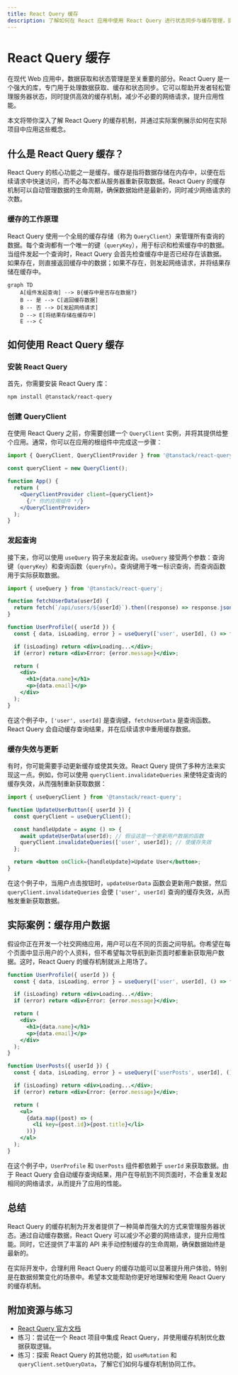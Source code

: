 ```yaml
---
title: React Query 缓存
description: 了解如何在 React 应用中使用 React Query 进行状态同步与缓存管理，提升应用性能与用户体验。
---
```


# React Query 缓存

在现代 Web 应用中，数据获取和状态管理是至关重要的部分。React Query 是一个强大的库，专门用于处理数据获取、缓存和状态同步。它可以帮助开发者轻松管理服务器状态，同时提供高效的缓存机制，减少不必要的网络请求，提升应用性能。

本文将带你深入了解 React Query 的缓存机制，并通过实际案例展示如何在实际项目中应用这些概念。

## 什么是 React Query 缓存？

React Query 的核心功能之一是缓存。缓存是指将数据存储在内存中，以便在后续请求中快速访问，而不必每次都从服务器重新获取数据。React Query 的缓存机制可以自动管理数据的生命周期，确保数据始终是最新的，同时减少网络请求的次数。

### 缓存的工作原理

React Query 使用一个全局的缓存存储（称为 `QueryClient`）来管理所有查询的数据。每个查询都有一个唯一的键（`queryKey`），用于标识和检索缓存中的数据。当组件发起一个查询时，React Query 会首先检查缓存中是否已经存在该数据。如果存在，则直接返回缓存中的数据；如果不存在，则发起网络请求，并将结果存储在缓存中。

```mermaid
graph TD
    A[组件发起查询] --> B{缓存中是否存在数据?}
    B -- 是 --> C[返回缓存数据]
    B -- 否 --> D[发起网络请求]
    D --> E[将结果存储在缓存中]
    E --> C
```

## 如何使用 React Query 缓存

### 安装 React Query

首先，你需要安装 React Query 库：

```bash
npm install @tanstack/react-query
```

### 创建 QueryClient

在使用 React Query 之前，你需要创建一个 `QueryClient` 实例，并将其提供给整个应用。通常，你可以在应用的根组件中完成这一步骤：

```jsx
import { QueryClient, QueryClientProvider } from '@tanstack/react-query';

const queryClient = new QueryClient();

function App() {
  return (
    <QueryClientProvider client={queryClient}>
      {/* 你的应用组件 */}
    </QueryClientProvider>
  );
}
```

### 发起查询

接下来，你可以使用 `useQuery` 钩子来发起查询。`useQuery` 接受两个参数：查询键（`queryKey`）和查询函数（`queryFn`）。查询键用于唯一标识查询，而查询函数用于实际获取数据。

```jsx
import { useQuery } from '@tanstack/react-query';

function fetchUserData(userId) {
  return fetch(`/api/users/${userId}`).then((response) => response.json());
}

function UserProfile({ userId }) {
  const { data, isLoading, error } = useQuery(['user', userId], () => fetchUserData(userId));

  if (isLoading) return <div>Loading...</div>;
  if (error) return <div>Error: {error.message}</div>;

  return (
    <div>
      <h1>{data.name}</h1>
      <p>{data.email}</p>
    </div>
  );
}
```

在这个例子中，`['user', userId]` 是查询键，`fetchUserData` 是查询函数。React Query 会自动缓存查询结果，并在后续请求中重用缓存数据。

### 缓存失效与更新

有时，你可能需要手动更新缓存或使其失效。React Query 提供了多种方法来实现这一点。例如，你可以使用 `queryClient.invalidateQueries` 来使特定查询的缓存失效，从而强制重新获取数据：

```jsx
import { useQueryClient } from '@tanstack/react-query';

function UpdateUserButton({ userId }) {
  const queryClient = useQueryClient();

  const handleUpdate = async () => {
    await updateUserData(userId); // 假设这是一个更新用户数据的函数
    queryClient.invalidateQueries(['user', userId]); // 使缓存失效
  };

  return <button onClick={handleUpdate}>Update User</button>;
}
```

在这个例子中，当用户点击按钮时，`updateUserData` 函数会更新用户数据，然后 `queryClient.invalidateQueries` 会使 `['user', userId]` 查询的缓存失效，从而触发重新获取数据。

## 实际案例：缓存用户数据

假设你正在开发一个社交网络应用，用户可以在不同的页面之间导航。你希望在每个页面中显示用户的个人资料，但不希望每次导航到新页面时都重新获取用户数据。这时，React Query 的缓存机制就派上用场了。

```jsx
function UserProfile({ userId }) {
  const { data, isLoading, error } = useQuery(['user', userId], () => fetchUserData(userId));

  if (isLoading) return <div>Loading...</div>;
  if (error) return <div>Error: {error.message}</div>;

  return (
    <div>
      <h1>{data.name}</h1>
      <p>{data.email}</p>
    </div>
  );
}

function UserPosts({ userId }) {
  const { data, isLoading, error } = useQuery(['userPosts', userId], () => fetchUserPosts(userId));

  if (isLoading) return <div>Loading...</div>;
  if (error) return <div>Error: {error.message}</div>;

  return (
    <ul>
      {data.map((post) => (
        <li key={post.id}>{post.title}</li>
      ))}
    </ul>
  );
}
```

在这个例子中，`UserProfile` 和 `UserPosts` 组件都依赖于 `userId` 来获取数据。由于 React Query 会自动缓存查询结果，用户在导航到不同页面时，不会重复发起相同的网络请求，从而提升了应用的性能。

## 总结

React Query 的缓存机制为开发者提供了一种简单而强大的方式来管理服务器状态。通过自动缓存数据，React Query 可以减少不必要的网络请求，提升应用性能。同时，它还提供了丰富的 API 来手动控制缓存的生命周期，确保数据始终是最新的。

在实际开发中，合理利用 React Query 的缓存功能可以显著提升用户体验，特别是在数据频繁变化的场景中。希望本文能帮助你更好地理解和使用 React Query 的缓存机制。

## 附加资源与练习

- [React Query 官方文档](https://tanstack.com/query/v4/docs/overview)
- 练习：尝试在一个 React 项目中集成 React Query，并使用缓存机制优化数据获取逻辑。
- 练习：探索 React Query 的其他功能，如 `useMutation` 和 `queryClient.setQueryData`，了解它们如何与缓存机制协同工作。